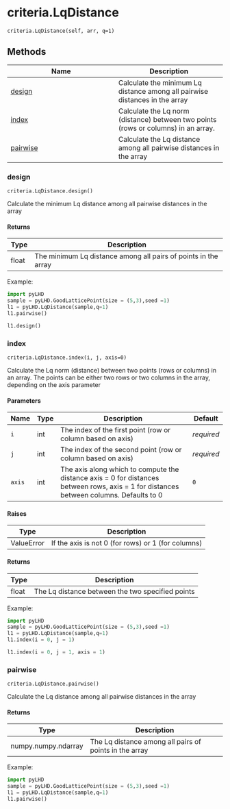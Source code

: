 # criteria.LqDistance { #pyLHD.criteria.LqDistance }

`criteria.LqDistance(self, arr, q=1)`



## Methods

| Name | Description |
| --- | --- |
| [design](#pyLHD.criteria.LqDistance.design) | Calculate the minimum Lq distance among all pairwise distances in the array |
| [index](#pyLHD.criteria.LqDistance.index) | Calculate the Lq norm (distance) between two points (rows or columns) in an array. |
| [pairwise](#pyLHD.criteria.LqDistance.pairwise) | Calculate the Lq distance among all pairwise distances in the array |

### design { #pyLHD.criteria.LqDistance.design }

`criteria.LqDistance.design()`

Calculate the minimum Lq distance among all pairwise distances in the array

#### Returns

| Type   | Description                                                    |
|--------|----------------------------------------------------------------|
| float  | The minimum Lq distance among all pairs of points in the array |

Example:
```python
import pyLHD
sample = pyLHD.GoodLatticePoint(size = (5,3),seed =1)
l1 = pyLHD.LqDistance(sample,q=1)
l1.pairwise()
```
```python
l1.design()
```

### index { #pyLHD.criteria.LqDistance.index }

`criteria.LqDistance.index(i, j, axis=0)`

Calculate the Lq norm (distance) between two points (rows or columns) in an array.
    The points can be either two rows or two columns in the array, depending on the axis parameter

#### Parameters

| Name   | Type   | Description                                                                                                                             | Default    |
|--------|--------|-----------------------------------------------------------------------------------------------------------------------------------------|------------|
| `i`    | int    | The index of the first point (row or column based on axis)                                                                              | _required_ |
| `j`    | int    | The index of the second point (row or column based on axis)                                                                             | _required_ |
| `axis` | int    | The axis along which to compute the distance axis = 0 for distances between rows, axis = 1 for distances between columns. Defaults to 0 | `0`        |

#### Raises

| Type       | Description                                        |
|------------|----------------------------------------------------|
| ValueError | If the axis is not 0 (for rows) or 1 (for columns) |

#### Returns

| Type   | Description                                      |
|--------|--------------------------------------------------|
| float  | The Lq distance between the two specified points |

Example:
```python
import pyLHD
sample = pyLHD.GoodLatticePoint(size = (5,3),seed =1)
l1 = pyLHD.LqDistance(sample,q=1)
l1.index(i = 0, j = 1)
```
```python
l1.index(i = 0, j = 1, axis = 1)
```

### pairwise { #pyLHD.criteria.LqDistance.pairwise }

`criteria.LqDistance.pairwise()`

Calculate the Lq distance among all pairwise distances in the array

#### Returns

| Type                | Description                                            |
|---------------------|--------------------------------------------------------|
| numpy.numpy.ndarray | The Lq distance among all pairs of points in the array |

Example:
```python
import pyLHD
sample = pyLHD.GoodLatticePoint(size = (5,3),seed =1)
l1 = pyLHD.LqDistance(sample,q=1)
l1.pairwise()
```